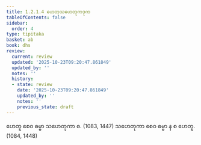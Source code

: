 ```yaml
---
title: 1.2.1.4 ဟေတုသဟေတုကဒုက
tableOfContents: false
sidebar:
  order: 4
type: tipitaka
basket: ab
book: dhs
review:
  current: review
  updated: '2025-10-23T09:20:47.861849'
  updated_by: ''
  notes: ''
  history:
  - state: review
    date: '2025-10-23T09:20:47.861849'
    updated_by: ''
    notes: ''
    previous_state: draft
---
```



<ReviewStatus review={frontmatter.review} showDetails={true} />

<HypothesisAnnotation frontmatter={frontmatter} />

<DynamicBreadcrumb />

<Division number="26" book="dhs" e="ch" v="29" p="6">

<Paragraph number="75" book="dhs">
ဟေတူ စေဝ ဓမ္မာ သဟေတုကာ စ. (<Emphasis>1083, 1447</Emphasis>)
</Paragraph>

<Paragraph number="76" book="dhs">
သဟေတုကာ စေဝ ဓမ္မာ န စ ဟေတူ. (<Emphasis>1084, 1448</Emphasis>)
</Paragraph>
</Division>